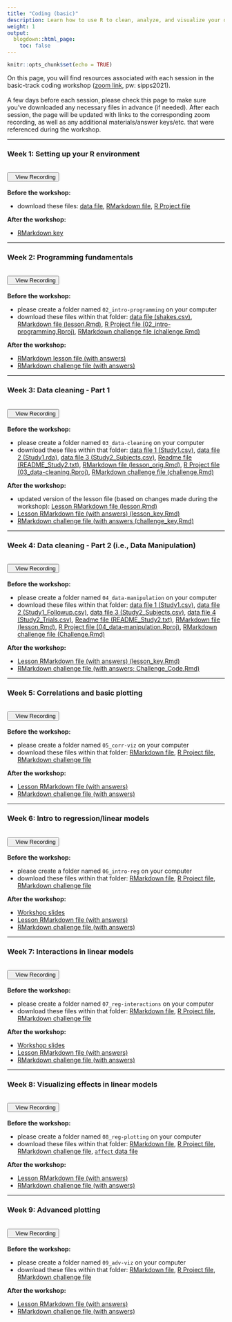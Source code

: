 ```yaml
---
title: "Coding (basic)"
description: Learn how to use R to clean, analyze, and visualize your data.
weight: 1
output:
  blogdown::html_page:
    toc: false
---
```


```r
knitr::opts_chunk$set(echo = TRUE)
```

On this page, you will find resources associated with each session in the basic-track coding workshop (<a href="https://columbiauniversity.zoom.us/j/93930272696?pwd=Y2s1U2VWY0pDR0ZQYTlxWC9mNzVmZz09" target="_blank">zoom link</a>, pw: sipps2021).
<br><br>
A few days before each session, please check this page to make sure you've downloaded any necessary files in advance (if needed). After each session, the page will be updated with links to the corresponding zoom recording, as well as any additional materials/answer keys/etc. that were referenced during the workshop.
<hr>

### Week 1: Setting up your R environment
<br>
<div align="center"><a href="https://columbiauniversity.zoom.us/rec/share/DK-fdd1h5WcTIu-CBu_JHj31M46aZArRZGUejlqo3ssjL8fZ-ezEAjaBta65cHuQ.8CQ4myXSjViniuYN?startTime=1623182507000" target="_blank" style="padding-bottom:10px"><button><i class="fas fa-video"></i>&nbsp;&nbsp;&nbsp;View Recording</button></a></div>
<br>
**Before the workshop:**
<ul>
<li>download these files: <a href="/workshop_files/coding-basic-01/shakes.csv" download>data file</a>, <a href="/workshop_files/coding-basic-01/lesson.Rmd" download>RMarkdown file</a>, <a href="/workshop_files/coding-basic-01/Coding_Lesson1.Rproj" download>R Project file</a>
</ul>

**After the workshop:**
<ul>
<li><a href="/workshop_files/coding-basic-01/lessonKey.Rmd" download>RMarkdown key</a>
</ul>

<hr>

### Week 2: Programming fundamentals
<br>
<div align="center"><a href="https://columbiauniversity.zoom.us/rec/share/gcm3U1Vtyza9W3E3k7ApPW84_FJRsCtWrXK-qsg5UpU2vE53klqpRA0bmHFAaPpA.4vRMDAuVvq9ZxIrW?startTime=1623787255000" target="_blank" style="padding-bottom:10px"><button><i class="fas fa-video"></i>&nbsp;&nbsp;&nbsp;View Recording</button></a></div>
<br>
**Before the workshop:**
<ul>
<li>please create a folder named `02_intro-programming` on your computer
<li>download these files within that folder: <a href="/workshop_files/coding-basic-02/shakes.csv" download>data file (shakes.csv)</a>, <a href="/workshop_files/coding-basic-02/lesson.Rmd" download>RMarkdown file (lesson.Rmd)</a>, <a href="/workshop_files/coding-basic-02/02_intro-programming.Rproj" download>R Project file (02_intro-programming.Rproj)</a>, <a href="/workshop_files/coding-basic-02/challenge.Rmd" download>RMarkdown challenge file (challenge.Rmd)</a>
</ul>

**After the workshop:**
<ul>
<li><a href="/workshop_files/coding-basic-02/lesson_key.Rmd" download>RMarkdown lesson file (with answers)</a>
<li><a href="/workshop_files/coding-basic-02/challenge_key.Rmd" download>RMarkdown challenge file (with answers)</a>
</ul>

<hr>

### Week 3: Data cleaning - Part 1
<br>
<div align="center"><a href="https://columbiauniversity.zoom.us/rec/share/ql2sYMcvOnH5GkrTue5ZNkBCaVoIZfBTVchjovMJHXwMzWmEhvEt0rSQfNBzChy-.S7V-MYQpFWVegtnL" target="_blank" style="padding-bottom:10px"><button><i class="fas fa-video"></i>&nbsp;&nbsp;&nbsp;View Recording</button></a></div>
<br>
**Before the workshop:**
<ul>
<li>please create a folder named `03_data-cleaning` on your computer
<li>download these files within that folder: 
<a href="/workshop_files/coding-basic-03/Study1.csv" download>data file 1 (Study1.csv)</a>, 
<a href="/workshop_files/coding-basic-03/Study1.rda" download>data file 2 (Study1.rda)</a>,
<a href="/workshop_files/coding-basic-03/Study2_Subjects.csv" download>data file 3 (Study2_Subjects.csv)</a>,
<a href="/workshop_files/coding-basic-03/README_Study2.txt" download>Readme file (README_Study2.txt)</a>,
<a href="/workshop_files/coding-basic-03/lesson_orig.Rmd" download>RMarkdown file (lesson_orig.Rmd)</a>, 
<a href="/workshop_files/coding-basic-03/03_data-cleaning.Rproj" download>R Project file (03_data-cleaning.Rproj)</a>, 
<a href="/workshop_files/coding-basic-03/challenge.Rmd" download>RMarkdown challenge file (challenge.Rmd)</a>
</ul>

**After the workshop:**
<ul>
<li>updated version of the lesson file (based on changes made during the workshop): <a href="/workshop_files/coding-basic-03/lesson.Rmd" download>Lesson RMarkdown file (lesson.Rmd)</a>
<li> <a href="/workshop_files/coding-basic-03/lesson_key.Rmd" download>Lesson RMarkdown file (with answers) (lesson_key.Rmd)</a>
<li> <a href="/workshop_files/coding-basic-03/challenge_key.Rmd" download>RMarkdown challenge file (with answers (challenge_key.Rmd)</a>
</ul>

<hr>

### Week 4: Data cleaning - Part 2 (i.e., Data Manipulation)
<br>
<div align="center"><a href="https://columbiauniversity.zoom.us/rec/share/kCsqybb90-Owiotr9M3W5hO1ay2kcOZvL7F6sGon9EGUi0DzcWe3QAva3D7jxOvS.USkUisXXabanWC8x?startTime=1624996597000" target="_blank" style="padding-bottom:10px"><button><i class="fas fa-video"></i>&nbsp;&nbsp;&nbsp;View Recording</button></a></div>
<br>
**Before the workshop:**
<ul>
<li>please create a folder named `04_data-manipulation` on your computer
<li>download these files within that folder: 
<a href="/workshop_files/coding-basic-04/Study1.csv" download>data file 1 (Study1.csv)</a>, 
<a href="/workshop_files/coding-basic-04/Study1_Followup.csv" download>data file 2 (Study1_Followup.csv)</a>,
<a href="/workshop_files/coding-basic-04/Study2_Subjects.csv" download>data file 3 (Study2_Subjects.csv)</a>,
<a href="/workshop_files/coding-basic-04/Study2_Trials.csv" download>data file 4 (Study2_Trials.csv)</a>,
<a href="/workshop_files/coding-basic-04/README_Study2.txt" download>Readme file (README_Study2.txt)</a>,
<a href="/workshop_files/coding-basic-04/lesson.Rmd" download>RMarkdown file (lesson.Rmd)</a>, 
<a href="/workshop_files/coding-basic-04/04_data-manipulation.Rproj" download>R Project file (04_data-manipulation.Rproj)</a>, 
<a href="/workshop_files/coding-basic-04/Challenge.Rmd" download>RMarkdown challenge file (Challenge.Rmd)</a>
</ul>

**After the workshop:**
<ul>
<li> <a href="/workshop_files/coding-basic-04/lesson_key.Rmd" download>Lesson RMarkdown file (with answers) (lesson_key.Rmd)</a>
<li> <a href="/workshop_files/coding-basic-04/Challenge_Code.Rmd" download>RMarkdown challenge file (with answers; Challenge_Code.Rmd)</a>
</ul>

<hr>

### Week 5: Correlations and basic plotting
<br>
<div align="center"><a href="https://columbiauniversity.zoom.us/rec/share/b0KRaF4Xoi_oK80K_MBFXlDbPUVkIfvWwU4w_cGVyBXabJOVebqbGERGofie4Wee.rsF1U3-ibmTr3Hoi?startTime=1625601330000" target="_blank" style="padding-bottom:10px"><button><i class="fas fa-video"></i>&nbsp;&nbsp;&nbsp;View Recording</button></a></div>
<br>
**Before the workshop:**
<ul>
<li>please create a folder named `05_corr-viz` on your computer
<li>download these files within that folder: 
<a href="/workshop_files/coding-basic-05/lesson.Rmd" download>RMarkdown file</a>, 
<a href="/workshop_files/coding-basic-05/05_corr-viz.Rproj" download>R Project file</a>, 
<a href="/workshop_files/coding-basic-05/challenge.Rmd" download>RMarkdown challenge file</a>
</ul>

**After the workshop:**
<ul>
<li><a href="/workshop_files/coding-basic-05/lesson_key.Rmd" download>Lesson RMarkdown file (with answers)</a>
<li><a href="/workshop_files/coding-basic-05/challenge_key.Rmd" download>RMarkdown challenge file (with answers)</a>
</ul>

<hr>

### Week 6: Intro to regression/linear models
<br>
<div align="center"><a href="https://columbiauniversity.zoom.us/rec/share/WiszYKG2W8ryz9XakckFSXhU4o7KhebDo6ZNH2FUPEDHPqU5YUfF_o3Zyf-LVnTg.8usAG8BERltQ2oIq?startTime=1626206131000" target="_blank" style="padding-bottom:10px"><button><i class="fas fa-video"></i>&nbsp;&nbsp;&nbsp;View Recording</button></a></div>
<br>
**Before the workshop:**
<ul>
<li>please create a folder named `06_intro-reg` on your computer
<li>download these files within that folder: 
<a href="/workshop_files/coding-basic-06/lm-lesson.Rmd" download>RMarkdown file</a>, 
<a href="/workshop_files/coding-basic-06/06_intro-reg.Rproj" download>R Project file</a>, 
<a href="/workshop_files/coding-basic-06/lm-challenge.Rmd" download>RMarkdown challenge file</a>
</ul>
**After the workshop:**
<ul>
<li><a href="/workshop_files/coding-basic-06/lm-intro.pdf" download>Workshop slides</a>
<li><a href="/workshop_files/coding-basic-06/lm-lesson_key.Rmd" download>Lesson RMarkdown file (with answers)</a>
<li><a href="/workshop_files/coding-basic-06/lm-challenge_key.Rmd" download>RMarkdown challenge file (with answers)</a>
</ul>

<hr>

### Week 7: Interactions in linear models
<br>
<div align="center"><a href="https://columbiauniversity.zoom.us/rec/share/vNqeMFol0ovn7SKy-fOs1uXkm_Xb-PRmx3y-rCG808TubNsVBYZ8E0l8qFdnW6Rw.buyn80VkLAAwcdxP" target="_blank" style="padding-bottom:10px"><button><i class="fas fa-video"></i>&nbsp;&nbsp;&nbsp;View Recording</button></a></div>
<br>
**Before the workshop:**
<ul>
<li>please create a folder named `07_reg-interactions` on your computer
<li>download these files within that folder: 
<a href="/workshop_files/coding-basic-07/lesson.Rmd" download>RMarkdown file</a>, 
<a href="/workshop_files/coding-basic-07/07_reg-interactions.Rproj" download>R Project file</a>, 
<a href="/workshop_files/coding-basic-07/challenge.Rmd" download>RMarkdown challenge file</a>
</ul>
**After the workshop:**
<ul>
<li><a href="/workshop_files/coding-basic-07/lm-intro-interactions.pdf" download>Workshop slides</a>
<li><a href="/workshop_files/coding-basic-07/lesson_key.Rmd" download>Lesson RMarkdown file (with answers)</a>
<li><a href="/workshop_files/coding-basic-07/challenge_key.Rmd" download>RMarkdown challenge file (with answers)</a>
</ul>

<hr>

### Week 8: Visualizing effects in linear models
<br>
<div align="center"><a href="https://columbiauniversity.zoom.us/rec/share/f48LB2_o2aqegLb9jCXOYz4srInttMXlSPQwsbhnNkr2q-eccERWg-ccm8m7IsBr.xHA2ZBKu4bZoEIzl" target="_blank" style="padding-bottom:10px"><button><i class="fas fa-video"></i>&nbsp;&nbsp;&nbsp;View Recording</button></a></div>
<br>
**Before the workshop:**
<ul>
<li>please create a folder named `08_reg-plotting` on your computer
<li>download these files within that folder: 
<a href="/workshop_files/coding-basic-08/lesson.Rmd" download>RMarkdown file</a>, 
<a href="/workshop_files/coding-basic-08/08_reg-plotting.Rproj" download>R Project file</a>, 
<a href="/workshop_files/coding-basic-08/challenge.Rmd" download>RMarkdown challenge file</a>,
<a href="/workshop_files/coding-basic-08/affect.csv" download>`affect` data file</a>
</ul>
**After the workshop:**
<ul>
<li><a href="/workshop_files/coding-basic-08/lesson_key.Rmd" download>Lesson RMarkdown file (with answers)</a>
<li><a href="/workshop_files/coding-basic-08/challenge_key.Rmd" download>RMarkdown challenge file (with answers)</a>
</ul>

<hr>

### Week 9: Advanced plotting
<br>
<div align="center"><a href="https://columbiauniversity.zoom.us/rec/share/g9NPzGiAO8x6t4GtzEv1Y9Dzu2exhy5uSIRW0g0fs_i8Hj85T_zBcxjk8U2Vq9FS.CJ3GQ66fHP_39R88?startTime=1628020645000" target="_blank" style="padding-bottom:10px"><button><i class="fas fa-video"></i>&nbsp;&nbsp;&nbsp;View Recording</button></a></div>
<br>
**Before the workshop:**
<ul>
<li>please create a folder named `09_adv-viz` on your computer
<li>download these files within that folder: 
<a href="/workshop_files/coding-basic-09/lesson.Rmd" download>RMarkdown file</a>, 
<a href="/workshop_files/coding-basic-09/09_adv-viz.Rproj" download>R Project file</a>, 
<a href="/workshop_files/coding-basic-09/challenge.Rmd" download>RMarkdown challenge file</a>
</ul>
**After the workshop:**
<ul>
<li><a href="/workshop_files/coding-basic-09/lesson_key.Rmd" download>Lesson RMarkdown file (with answers)</a>
<li><a href="/workshop_files/coding-basic-09/challenge_key.Rmd" download>RMarkdown challenge file (with answers)</a>
</ul>
